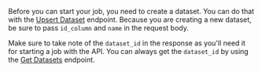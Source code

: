Before you can start your job, you need to create a dataset. You can do that with the [Upsert Dataset](/documentation/api-reference/dataset/upsert-dataset) endpoint. Because you are creating a new dataset, be sure to pass `id_column` and `name` in the request body.

Make sure to take note of the `dataset_id` in the response as you'll need it for starting a job with the API. You can always get the `dataset_id` by using the [Get Datasets](/documentation/api-reference/dataset/get-datasets) endpoint.